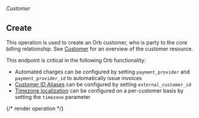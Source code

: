 ###### *Customer*

## Create

This operation is used to create an Orb customer, who is party to the core billing relationship. See
[Customer](../guides/concepts#customer) for an overview of the customer resource.

This endpoint is critical in the following Orb functionality:
* Automated charges can be configured by setting `payment_provider` and `payment_provider_id` to automatically
  issue invoices
* [Customer ID Aliases](../guides/events-and-metrics/customer-aliases) can be configured by setting
  `external_customer_id`
* [Timezone localization](../guides/product-catalog/timezones.md) can be configured on a per-customer basis by
  setting the `timezone` parameter

{/* render operation */}
